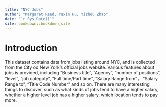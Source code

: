 ```yaml
--- 
title: "NYC Jobs"
author: "Margaret Reed, Yaxin Hu, Yizhou Zhao"
date: "`r Sys.Date()`"
site: bookdown::bookdown_site
---
```


# Introduction

This dataset contains data from jobs listing around NYC, and is collected from the City od New York's official jobs website. Various features about jobs is provided, including "Business title", "Agency", "number of positions", "level", "job categoty", "Full time/Part time", "Salary Range from"， "Salary Range to", "Title Code Number" and so on. 
There are many interesting things to discover, such as what kinds of jobs tend to have a higher salary, whether a higher level job has a higher salary, which location tends to pay more.
